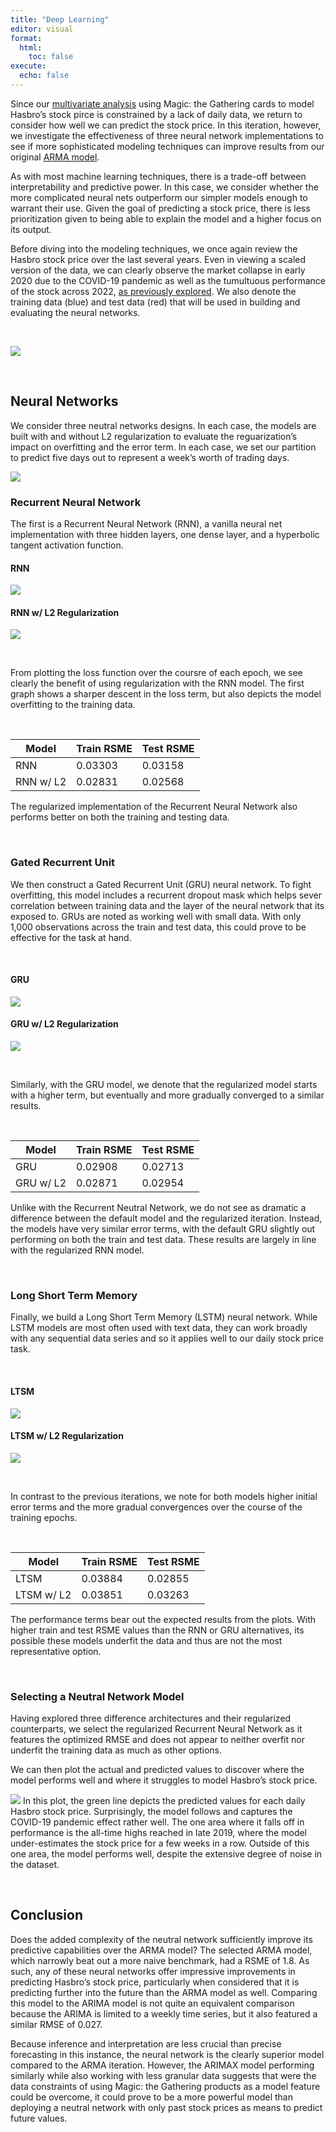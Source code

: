 ```yaml
---
title: "Deep Learning"
editor: visual
format:
  html:
    toc: false
execute:
  echo: false
---
```


Since our [multivariate analysis](arimax.html) using Magic: the Gathering cards to model Hasbro's stock pirce is constrained by a lack of daily data, we return to consider how well we can predict the stock price. In this iteration, however, we investigate the effectiveness of three neural network implementations to see if more sophisticated modeling techniques can improve results from our original [ARMA model](arima.html).

As with most machine learning techniques, there is a trade-off between interpretability and predictive power. In this case, we consider whether the more complicated neural nets outperform our simpler models enough to warrant their use. Given the goal of predicting a stock price, there is less prioritization given to being able to explain the model and a higher focus on its output.

Before diving into the modeling techniques, we once again review the Hasbro stock price over the last several years. Even in viewing a scaled version of the data, we can clearly observe the market collapse in early 2020 due to the COVID-19 pandemic as well as the tumultuous performance of the stock across 2022, [as previously explored](data-visualization.html). We also denote the training data (blue) and test data (red) that will be used in building and evaluating the neural networks.

\

![](images/deep-learning/stock-price.png){fig-align="center"}

\

## Neural Networks

We consider three neutral networks designs. In each case, the models are built with and without L2 regularization to evaluate the reguarization's impact on overfitting and the error term. In each case, we set our partition to predict five days out to represent a week's worth of trading days.

![](images/deep-learning/partitions.png)\

### Recurrent Neural Network

The first is a Recurrent Neural Network (RNN), a vanilla neural net implementation with three hidden layers, one dense layer, and a hyperbolic tangent activation function.

::: panel-tabset
#### RNN

![](images/deep-learning/rnn.png){fig-align="center"}

#### RNN w/ L2 Regularization

![](images/deep-learning/rnn_reg.png){fig-align="center"}
:::

\

From plotting the loss function over the coursre of each epoch, we see clearly the benefit of using regularization with the RNN model. The first graph shows a sharper descent in the loss term, but also depicts the model overfitting to the training data.

\

| Model     | Train RSME | Test RSME |
|-----------|------------|-----------|
| RNN       | 0.03303    | 0.03158   |
| RNN w/ L2 | 0.02831    | 0.02568   |

The regularized implementation of the Recurrent Neural Network also performs better on both the training and testing data.

\

### Gated Recurrent Unit

We then construct a Gated Recurrent Unit (GRU) neural network. To fight overfitting, this model includes a recurrent dropout mask which helps sever correlation between training data and the layer of the neural network that its exposed to. GRUs are noted as working well with small data. With only 1,000 observations across the train and test data, this could prove to be effective for the task at hand.

\

::: panel-tabset
#### GRU

![](images/deep-learning/gru.png){fig-align="center"}

#### GRU w/ L2 Regularization

![](images/deep-learning/gru_reg.png){fig-align="center"}
:::

\

Similarly, with the GRU model, we denote that the regularized model starts with a higher term, but eventually and more gradually converged to a similar results.

\

| Model     | Train RSME | Test RSME |
|-----------|------------|-----------|
| GRU       | 0.02908    | 0.02713   |
| GRU w/ L2 | 0.02871    | 0.02954   |

Unlike with the Recurrent Neutral Network, we do not see as dramatic a difference between the default model and the regularized iteration. Instead, the models have very similar error terms, with the default GRU slightly out performing on both the train and test data. These results are largely in line with the regularized RNN model.

\

### Long Short Term Memory

Finally, we build a Long Short Term Memory (LSTM) neural network. While LSTM models are most often used with text data, they can work broadly with any sequential data series and so it applies well to our daily stock price task.

\

::: panel-tabset
#### LTSM

![](images/deep-learning/ltsm.png){fig-align="center"}

#### LTSM w/ L2 Regularization

![](images/deep-learning/ltsm_reg.png){fig-align="center"}
:::

\

In contrast to the previous iterations, we note for both models higher initial error terms and the more gradual convergences over the course of the training epochs.

\

| Model      | Train RSME | Test RSME |
|------------|------------|-----------|
| LTSM       | 0.03884    | 0.02855   |
| LTSM w/ L2 | 0.03851    | 0.03263   |

The performance terms bear out the expected results from the plots. With higher train and test RSME values than the RNN or GRU alternatives, its possible these models underfit the data and thus are not the most representative option.

\

### Selecting a Neutral Network Model

Having explored three difference architectures and their regularized counterparts, we select the regularized Recurrent Neural Network as it features the optimized RMSE and does not appear to neither overfit nor underfit the training data as much as other options.

We can then plot the actual and predicted values to discover where the model performs well and where it struggles to model Hasbro's stock price.

![](images/deep-learning/actual-preds-plot.png){fig-align="center"}
In this plot, the green line depicts the predicted values for each daily Hasbro stock price. Surprisingly, the model follows and captures the COVID-19 pandemic effect rather well. The one area where it falls off in performance is the all-time highs reached in late 2019, where the model under-estimates the stock price for a few weeks in a row. Outside of this one area, the model performs well, despite the extensive degree of noise in the dataset.

\

## Conclusion

Does the added complexity of the neutral network sufficiently improve its predictive capabilities over the ARMA model? The selected ARMA model, which narrowly beat out a more naive benchmark, had a RSME of 1.8. As such, any of these neural networks offer impressive improvements in predicting Hasbro's stock price, particularly when considered that it is predicting further into the future than the ARMA model as well. Comparing this model to the ARIMA model is not quite an equivalent comparison because the ARIMA is limited to a weekly time series, but it also featured a similar RMSE of 0.027. 

Because inference and interpretation are less crucial than precise forecasting in this instance, the neural network is the clearly superior model compared to the ARMA iteration. However, the ARIMAX model performing similarly while also working with less granular data suggests that were the data constraints of using Magic: the Gathering products as a model feature could be overcome, it could prove to be a more powerful model than deploying a neutral network with only past stock prices as means to predict future values.
